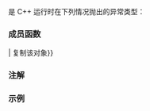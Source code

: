 {{cpp/title|bad_exception}}
{{cpp/error/bad_exception/navbar}}
{{ddcl|header=exception|
class bad_exception;
}}

{{tt|std::bad_exception}} 是 C++ 运行时在下列情况抛出的异常类型：

{{rev begin}}
{{rev|since=c++11|
* 若 {{lc|std::exception_ptr}} 存储被捕捉异常的副本，且被 {{lc|std::current_exception}} 捕捉的异常对象的复制构造函数抛出异常，则被捕捉的异常是 {{tt|std::bad_exception}} 的一个实例。
}}
{{rev|until=c++17|
* 若[[cpp/language/except spec|动态异常规定]]被违背且 {{lc|std::unexpected}} 抛出或重抛仍然违背异常规定的异常，但异常规定允许 {{tt|std::bad_exception}}，则抛出 {{tt|std::bad_exception}}。
}}
{{rev end}}

{{inheritance diagram/std-bad_exception}}

{{rrev|since=c++26|{{tt|std::bad_exception}} 的所有成员函数均为 {{c/core|constexpr}}。}}

===成员函数===
{{dsc begin}}
{{dsc mem ctor | cpp/error/bad_exception/bad_exception | 构造 {{tt|bad_exception}} 对象}}
{{dsc mem fun | cpp/error/bad_exception/operator{{=}} | 复制该对象}}
{{dsc mem vfun | cpp/error/bad_exception/what | 返回解释性字符串}}
{{dsc end}}

{{cpp/error/exception/inherit}}

===注解===
{{ftm begin}}
{{ftm|__cpp_lib_constexpr_exceptions|value=202411L|std=C++26|{{c/core|constexpr}} 的异常类型}}
{{ftm end}}

===示例===
{{example
|仅可在 C++14 或更早的模式下编译（可能有警告）。
|code=
#include &lt;exception&gt;
#include &lt;iostream&gt;
#include &lt;stdexcept&gt;

void my_unexp()
{
    throw;
}

void test()
    throw(std::bad_exception) // C++11 摒弃了动态异常说明
{
    throw std::runtime_error("test");
}

int main()
{
    std::set_unexpected(my_unexp); // C++11 中摒弃，C++17 中移除

    try
    {
        test();
    }
    catch (const std::bad_exception&amp; e)
    {
        std::cerr &lt;&lt; "捕获到 " &lt;&lt; e.what() &lt;&lt; '\n';
    }
}
|p=true
|output=
捕获到 std::bad_exception
}}

{{langlinks|de|en|es|fr|it|ja|pt|ru}}